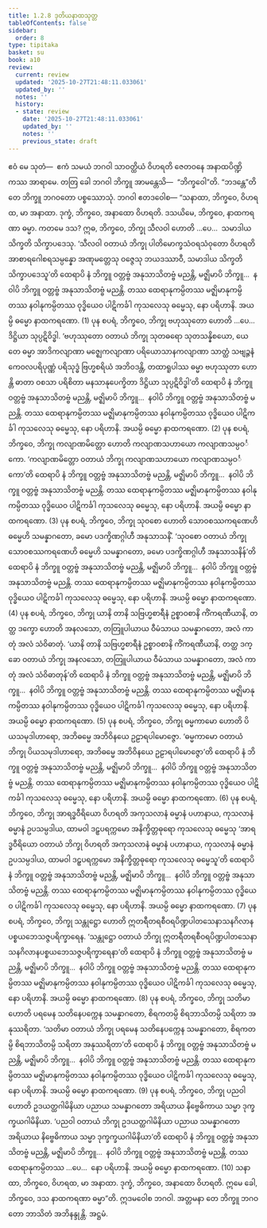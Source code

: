 ```yaml
---
title: 1.2.8 ဒုတိယနာထသုတ္တ
tableOfContents: false
sidebar:
  order: 8
type: tipitaka
basket: su
book: a10
review:
  current: review
  updated: '2025-10-27T21:48:11.033061'
  updated_by: ''
  notes: ''
  history:
  - state: review
    date: '2025-10-27T21:48:11.033061'
    updated_by: ''
    notes: ''
    previous_state: draft
---
```



<ReviewStatus review={frontmatter.review} showDetails={true} />

<HypothesisAnnotation frontmatter={frontmatter} />

<DynamicBreadcrumb />

<Division number="18" book="a10" e="ch" v="17" p="276">

<Paragraph number="104" book="a10">
ဧဝံ မေ သုတံ—  ဧကံ သမယံ ဘဂဝါ သာဝတ္ထိယံ ဝိဟရတိ ဇေတဝနေ အနာထပိဏ္ဍိကဿ အာရာမေ. တတြ ခေါ ဘဂဝါ ဘိက္ခူ အာမန္တေသိ—  “ဘိက္ခဝေါ”တိ. “ဘဒန္တေ”တိ တေ ဘိက္ခူ ဘဂဝတော ပစ္စဿောသုံ. ဘဂဝါ ဧတဒဝေါစ—
</Paragraph>

<Paragraph number="105" book="a10">
“သနာထာ, ဘိက္ခဝေ, ဝိဟရထ, မာ အနာထာ. ဒုက္ခံ, ဘိက္ခဝေ, အနာထော ဝိဟရတိ. ဒသယိမေ, ဘိက္ခဝေ, နာထကရဏာ ဓမ္မာ. ကတမေ ဒသ? ဣဓ, ဘိက္ခဝေ, ဘိက္ခု သီလဝါ ဟောတိ …ပေ…  သမာဒါယ သိက္ခတိ သိက္ခာပဒေသု. ‘သီလဝါ ဝတာယံ ဘိက္ခု ပါတိမောက္ခသံဝရသံဝုတော ဝိဟရတိ အာစာရဂေါစရသမ္ပန္နော အဏုမတ္တေသု ဝဇ္ဇေသု ဘယဒဿာဝီ, သမာဒါယ သိက္ခတိ သိက္ခာပဒေသူ’တိ ထေရာပိ နံ ဘိက္ခူ ဝတ္တဗ္ဗံ အနုသာသိတဗ္ဗံ မညန္တိ, မဇ္ဈိမာပိ ဘိက္ခူ…  နဝါပိ ဘိက္ခူ ဝတ္တဗ္ဗံ အနုသာသိတဗ္ဗံ မညန္တိ. တဿ ထေရာနုကမ္ပိတဿ မဇ္ဈိမာနုကမ္ပိတဿ နဝါနုကမ္ပိတဿ ဝုဒ္ဓိယေဝ ပါဋိကင်္ခါ ကုသလေသု ဓမ္မေသု, နော ပရိဟာနိ. အယမ္ပိ ဓမ္မော နာထကရဏော. (1)
</Paragraph>

<Paragraph number="106" book="a10">
ပုန စပရံ, ဘိက္ခဝေ, ဘိက္ခု ဗဟုဿုတော ဟောတိ …ပေ…  ဒိဋ္ဌိယာ သုပ္ပဋိဝိဒ္ဓါ. ‘ဗဟုဿုတော ဝတာယံ ဘိက္ခု သုတဓရော သုတသန္နိစယော, ယေ တေ ဓမ္မာ အာဒိကလျာဏာ မဇ္ဈေကလျာဏာ ပရိယောသာနကလျာဏာ သာတ္ထံ သဗျဉ္ဇနံ ကေဝလပရိပုဏ္ဏံ ပရိသုဒ္ဓံ ဗြဟ္မစရိယံ အဘိဝဒန္တိ, တထာရူပါဿ ဓမ္မာ ဗဟုဿုတာ ဟောန္တိ ဓာတာ ဝစသာ ပရိစိတာ မနသာနုပေက္ခိတာ ဒိဋ္ဌိယာ သုပ္ပဋိဝိဒ္ဓါ’တိ ထေရာပိ နံ ဘိက္ခူ ဝတ္တဗ္ဗံ အနုသာသိတဗ္ဗံ မညန္တိ, မဇ္ဈိမာပိ ဘိက္ခူ…  နဝါပိ ဘိက္ခူ ဝတ္တဗ္ဗံ အနုသာသိတဗ္ဗံ မညန္တိ. တဿ ထေရာနုကမ္ပိတဿ မဇ္ဈိမာနုကမ္ပိတဿ နဝါနုကမ္ပိတဿ ဝုဒ္ဓိယေဝ ပါဋိကင်္ခါ ကုသလေသု ဓမ္မေသု, နော ပရိဟာနိ. အယမ္ပိ ဓမ္မော နာထကရဏော. (2)
</Paragraph>

<Paragraph number="107" book="a10">
ပုန စပရံ, ဘိက္ခဝေ, ဘိက္ခု ကလျာဏမိတ္တော ဟောတိ ကလျာဏသဟာယော ကလျာဏသမ္ပဝင်္ကော. ‘ကလျာဏမိတ္တော ဝတာယံ ဘိက္ခု ကလျာဏသဟာယော ကလျာဏသမ္ပဝင်္ကော’တိ ထေရာပိ နံ ဘိက္ခူ ဝတ္တဗ္ဗံ အနုသာသိတဗ္ဗံ မညန္တိ, မဇ္ဈိမာပိ ဘိက္ခူ…  နဝါပိ ဘိက္ခူ ဝတ္တဗ္ဗံ အနုသာသိတဗ္ဗံ မညန္တိ. တဿ ထေရာနုကမ္ပိတဿ မဇ္ဈိမာနုကမ္ပိတဿ နဝါနုကမ္ပိတဿ ဝုဒ္ဓိယေဝ ပါဋိကင်္ခါ ကုသလေသု ဓမ္မေသု, နော ပရိဟာနိ. အယမ္ပိ ဓမ္မော နာထကရဏော. (3)
</Paragraph>

<Paragraph number="108" book="a10">
ပုန စပရံ, ဘိက္ခဝေ, ဘိက္ခု သုဝစော ဟောတိ သောဝစဿကရဏေဟိ ဓမ္မေဟိ သမန္နာဂတော, ခမော ပဒက္ခိဏဂ္ဂါဟီ အနုသာသနိံ. ‘သုဝစော ဝတာယံ ဘိက္ခု သောဝစဿကရဏေဟိ ဓမ္မေဟိ သမန္နာဂတော, ခမော ပဒက္ခိဏဂ္ဂါဟီ အနုသာသနိန်’တိ ထေရာပိ နံ ဘိက္ခူ ဝတ္တဗ္ဗံ အနုသာသိတဗ္ဗံ မညန္တိ, မဇ္ဈိမာပိ ဘိက္ခူ…  နဝါပိ ဘိက္ခူ ဝတ္တဗ္ဗံ အနုသာသိတဗ္ဗံ မညန္တိ. တဿ ထေရာနုကမ္ပိတဿ မဇ္ဈိမာနုကမ္ပိတဿ နဝါနုကမ္ပိတဿ ဝုဒ္ဓိယေဝ ပါဋိကင်္ခါ ကုသလေသု ဓမ္မေသု, နော ပရိဟာနိ. အယမ္ပိ ဓမ္မော နာထကရဏော. (4)
</Paragraph>

<Paragraph number="109" book="a10">
ပုန စပရံ, ဘိက္ခဝေ, ဘိက္ခု ယာနိ တာနိ သဗြဟ္မစာရီနံ ဥစ္စာဝစာနိ ကိံကရဏီယာနိ, တတ္ထ ဒက္ခော ဟောတိ အနလသော, တတြူပါယာယ ဝီမံသာယ သမန္နာဂတော, အလံ ကာတုံ အလံ သံဝိဓာတုံ. ‘ယာနိ တာနိ သဗြဟ္မစာရီနံ ဥစ္စာဝစာနိ ကိံကရဏီယာနိ, တတ္ထ ဒက္ခော ဝတာယံ ဘိက္ခု အနလသော, တတြူပါယာယ ဝီမံသာယ သမန္နာဂတော, အလံ ကာတုံ အလံ သံဝိဓာတုန်’တိ ထေရာပိ နံ ဘိက္ခူ ဝတ္တဗ္ဗံ အနုသာသိတဗ္ဗံ မညန္တိ, မဇ္ဈိမာပိ ဘိက္ခူ…  နဝါပိ ဘိက္ခူ ဝတ္တဗ္ဗံ အနုသာသိတဗ္ဗံ မညန္တိ. တဿ ထေရာနုကမ္ပိတဿ မဇ္ဈိမာနုကမ္ပိတဿ နဝါနုကမ္ပိတဿ ဝုဒ္ဓိယေဝ ပါဋိကင်္ခါ ကုသလေသု ဓမ္မေသု, နော ပရိဟာနိ. အယမ္ပိ ဓမ္မော နာထကရဏော. (5)
</Paragraph>

<Paragraph number="110" book="a10">
ပုန စပရံ, ဘိက္ခဝေ, ဘိက္ခု ဓမ္မကာမော ဟောတိ ပိယသမုဒါဟာရော, အဘိဓမ္မေ အဘိဝိနယေ ဥဠာရပါမောဇ္ဇော. ‘ဓမ္မကာမော ဝတာယံ ဘိက္ခု ပိယသမုဒါဟာရော, အဘိဓမ္မေ အဘိဝိနယေ ဥဠာရပါမောဇ္ဇော’တိ ထေရာပိ နံ ဘိက္ခူ ဝတ္တဗ္ဗံ အနုသာသိတဗ္ဗံ မညန္တိ, မဇ္ဈိမာပိ ဘိက္ခူ…  နဝါပိ ဘိက္ခူ ဝတ္တဗ္ဗံ အနုသာသိတဗ္ဗံ မညန္တိ. တဿ ထေရာနုကမ္ပိတဿ မဇ္ဈိမာနုကမ္ပိတဿ နဝါနုကမ္ပိတဿ ဝုဒ္ဓိယေဝ ပါဋိကင်္ခါ ကုသလေသု ဓမ္မေသု, နော ပရိဟာနိ. အယမ္ပိ ဓမ္မော နာထကရဏော. (6)
</Paragraph>

<Paragraph number="111" book="a10">
ပုန စပရံ, ဘိက္ခဝေ, ဘိက္ခု အာရဒ္ဓဝီရိယော ဝိဟရတိ အကုသလာနံ ဓမ္မာနံ ပဟာနာယ, ကုသလာနံ ဓမ္မာနံ ဥပသမ္ပဒါယ, ထာမဝါ ဒဠှပရက္ကမော အနိက္ခိတ္တဓုရော ကုသလေသု ဓမ္မေသု ‘အာရဒ္ဓဝီရိယော ဝတာယံ ဘိက္ခု ဝိဟရတိ အကုသလာနံ ဓမ္မာနံ ပဟာနာယ, ကုသလာနံ ဓမ္မာနံ ဥပသမ္ပဒါယ, ထာမဝါ ဒဠှပရက္ကမော အနိက္ခိတ္တဓုရော ကုသလေသု ဓမ္မေသူ’တိ ထေရာပိ နံ ဘိက္ခူ ဝတ္တဗ္ဗံ အနုသာသိတဗ္ဗံ မညန္တိ, မဇ္ဈိမာပိ ဘိက္ခူ…  နဝါပိ ဘိက္ခူ ဝတ္တဗ္ဗံ အနုသာသိတဗ္ဗံ မညန္တိ. တဿ ထေရာနုကမ္ပိတဿ မဇ္ဈိမာနုကမ္ပိတဿ နဝါနုကမ္ပိတဿ ဝုဒ္ဓိယေဝ ပါဋိကင်္ခါ ကုသလေသု ဓမ္မေသု, နော ပရိဟာနိ. အယမ္ပိ ဓမ္မော နာထကရဏော. (7)
</Paragraph>

<Paragraph number="112" book="a10">
ပုန စပရံ, ဘိက္ခဝေ, ဘိက္ခု သန္တုဋ္ဌော ဟောတိ ဣတရီတရစီဝရပိဏ္ဍပါတသေနာသနဂိလာနပစ္စယဘေသဇ္ဇပရိက္ခာရေန. ‘သန္တုဋ္ဌော ဝတာယံ ဘိက္ခု ဣတရီတရစီဝရပိဏ္ဍပါတသေနာသနဂိလာနပစ္စယဘေသဇ္ဇပရိက္ခာရေနာ’တိ ထေရာပိ နံ ဘိက္ခူ ဝတ္တဗ္ဗံ အနုသာသိတဗ္ဗံ မညန္တိ, မဇ္ဈိမာပိ ဘိက္ခူ…  နဝါပိ ဘိက္ခူ ဝတ္တဗ္ဗံ အနုသာသိတဗ္ဗံ မညန္တိ. တဿ ထေရာနုကမ္ပိတဿ မဇ္ဈိမာနုကမ္ပိတဿ နဝါနုကမ္ပိတဿ ဝုဒ္ဓိယေဝ ပါဋိကင်္ခါ ကုသလေသု ဓမ္မေသု, နော ပရိဟာနိ. အယမ္ပိ ဓမ္မော နာထကရဏော. (8)
</Paragraph>

<Paragraph number="113" book="a10">
ပုန စပရံ, ဘိက္ခဝေ, ဘိက္ခု သတိမာ ဟောတိ ပရမေန သတိနေပက္ကေန သမန္နာဂတော, စိရကတမ္ပိ စိရဘာသိတမ္ပိ သရိတာ အနုဿရိတာ. ‘သတိမာ ဝတာယံ ဘိက္ခု ပရမေန သတိနေပက္ကေန သမန္နာဂတော, စိရကတမ္ပိ စိရဘာသိတမ္ပိ သရိတာ အနုဿရိတာ’တိ ထေရာပိ နံ ဘိက္ခူ ဝတ္တဗ္ဗံ အနုသာသိတဗ္ဗံ မညန္တိ, မဇ္ဈိမာပိ ဘိက္ခူ…  နဝါပိ ဘိက္ခူ ဝတ္တဗ္ဗံ အနုသာသိတဗ္ဗံ မညန္တိ. တဿ ထေရာနုကမ္ပိတဿ မဇ္ဈိမာနုကမ္ပိတဿ နဝါနုကမ္ပိတဿ ဝုဒ္ဓိယေဝ ပါဋိကင်္ခါ ကုသလေသု ဓမ္မေသု, နော ပရိဟာနိ. အယမ္ပိ ဓမ္မော နာထကရဏော. (9)
</Paragraph>

<Paragraph number="114" book="a10">
ပုန စပရံ, ဘိက္ခဝေ, ဘိက္ခု ပညဝါ ဟောတိ ဥဒယတ္ထဂါမိနိယာ ပညာယ သမန္နာဂတော အရိယာယ နိဗ္ဗေဓိကာယ သမ္မာ ဒုက္ခက္ခယဂါမိနိယာ. ‘ပညဝါ ဝတာယံ ဘိက္ခု ဥဒယတ္ထဂါမိနိယာ ပညာယ သမန္နာဂတော အရိယာယ နိဗ္ဗေဓိကာယ သမ္မာ ဒုက္ခက္ခယဂါမိနိယာ’တိ ထေရာပိ နံ ဘိက္ခူ ဝတ္တဗ္ဗံ အနုသာသိတဗ္ဗံ မညန္တိ, မဇ္ဈိမာပိ ဘိက္ခူ…  နဝါပိ ဘိက္ခူ ဝတ္တဗ္ဗံ အနုသာသိတဗ္ဗံ မညန္တိ. တဿ ထေရာနုကမ္ပိတဿ …ပေ…  နော ပရိဟာနိ. အယမ္ပိ ဓမ္မော နာထကရဏော. (10)
</Paragraph>

<Paragraph number="115" book="a10">
သနာထာ, ဘိက္ခဝေ, ဝိဟရထ, မာ အနာထာ. ဒုက္ခံ, ဘိက္ခဝေ, အနာထော ဝိဟရတိ. ဣမေ ခေါ, ဘိက္ခဝေ, ဒသ နာထကရဏာ ဓမ္မာ”တိ. ဣဒမဝေါစ ဘဂဝါ. အတ္တမနာ တေ ဘိက္ခူ ဘဂဝတော ဘာသိတံ အဘိနန္ဒုန္တိ.

</Paragraph>
</Division>

<Paragraph number="116" type="center" book="a10">
အဋ္ဌမံ.
</Paragraph>